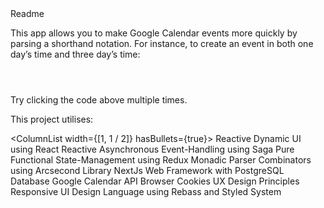 
<Heading variant="h2" mt="1">
    Readme
</Heading>

<Divider color="text" mb="4" />

This app allows you to make Google Calendar events more quickly by parsing a shorthand notation. For instance, to create an event in both one day’s time and three day’s time:

<Code type="pre">
    <HistoryItem title="d, 3d buy some bananas" />
</Code>

Try clicking the code above multiple times.

<Heading variant="h3" mt="4">
    This project utilises:
</Heading>

<ColumnList width={[1, 1 / 2]} hasBullets={true}>
    <span>Reactive Dynamic UI using React</span>
    <span>Reactive Asynchronous Event-Handling using Saga</span>
    <span>Pure Functional State-Management using Redux</span>
    <span>Monadic Parser Combinators using Arcsecond Library</span>
    <span>NextJs Web Framework with PostgreSQL Database</span>
    <span>Google Calendar API</span>
    <span>Browser Cookies</span>
    <span>UX Design Principles</span>
    <span>Responsive UI Design Language using Rebass and Styled System</span>
</ColumnList>
